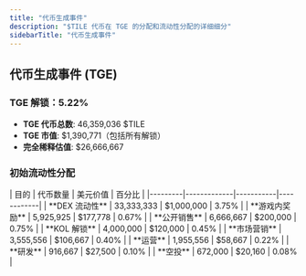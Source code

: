 ```yaml
---
title: "代币生成事件"
description: "$TILE 代币在 TGE 的分配和流动性分配的详细细分"
sidebarTitle: "代币生成事件"
---
```


## 代币生成事件 (TGE)

### TGE 解锁：5.22%
- **TGE 代币总数**: 46,359,036 $TILE
- **TGE 市值**: $1,390,771（包括所有解锁）
- **完全稀释估值**: $26,666,667

### 初始流动性分配

<Card className='mt-4 w-fit'>
| 目的 | 代币数量 | 美元价值 | 百分比 |
|---------|-------------|-----------|------------|
| **DEX 流动性** | 33,333,333 | $1,000,000 | 3.75% |
| **游戏内奖励** | 5,925,925 | $177,778 | 0.67% |
| **公开销售** | 6,666,667 | $200,000 | 0.75% |
| **KOL 解锁** | 4,000,000 | $120,000 | 0.45% |
| **市场营销** | 3,555,556 | $106,667 | 0.40% |
| **运营** | 1,955,556 | $58,667 | 0.22% |
| **研发** | 916,667 | $27,500 | 0.10% |
| **空投** | 672,000 | $20,160 | 0.08% |
</Card>